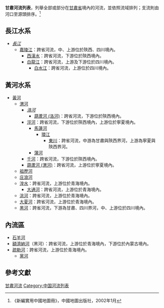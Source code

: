 '''甘肅河流列表'''，列舉全部或部分在[[甘肅省|甘肅省]]境內的河流，並依照流域排列；支流則由河口至源頭排序。<ref>《新編實用中國地圖冊》，中國地圖出版社，2002年1月</ref>

==長江水系==
*''[[長江|長江]]''
**[[嘉陵江|嘉陵江]]：跨省河流，中、上游位於陝西、四川境內。
***[[西漢水|西漢水]]：跨省河流，下游位於陝西境內。
***[[白龍江|白龍江]]：跨省河流，上游及下游位於四川境內。
****[[白水江|白水江]]：跨省河流，上游位於四川境內。

==黃河水系==
*[[黃河|黃河]]
**[[渭河|渭河]]
***''[[洛河_(渭河)|洛河]]''
****[[葫蘆河_(洛河)|葫蘆河 (洛河)]]：跨省河流，下游位於陝西境內。
***[[涇河|涇河]]：跨省河流，下游位於陝西境內，上游位於寧夏境內。
****[[馬蓮河|馬蓮河]]
*****[[環江_(馬蓮河)|環江]]
******[[東川_(環江)|東川]]：跨省河流，中游為甘肅與陝西界河，上游為寧夏與陝西界河。
****[[蒲河|蒲河]]
***[[千河|千河]]：跨省河流，下游位於陝西境內。
***[[葫蘆河_(渭河)|葫蘆河 (渭河)]]：跨省河流，上游位於寧夏境內。
**[[祖歷河|祖歷河]]
**[[庄浪河|庄浪河]]
**[[湟水|湟水]]：跨省河流，上游位於青海境內。
***[[大通河|大通河]]：跨省河流，上游位於青海境內。
**[[洮河|洮河]]：跨省河流，上游位於青海境內。
**[[大夏河|大夏河]]：跨省河流，上游位於青海境內。
**[[黑河_(四川)|黑河]]：跨省河流，下游為甘肅、四川界河，中、上游位於四川境內。

==內流區==
*[[石羊河|石羊河]]
*[[額濟納河|額濟納河]]（黑河）：跨省河流，上游位於青海境內，下游位於內蒙古境內。
*[[疏勒河|疏勒河]]：跨省河流，上游位於青海境內。
**[[黨河|黨河]]

==參考文獻==
{{reflist}}

[[Category:甘肅河流|]]
[[Category:中国河流列表|Category:中国河流列表]]